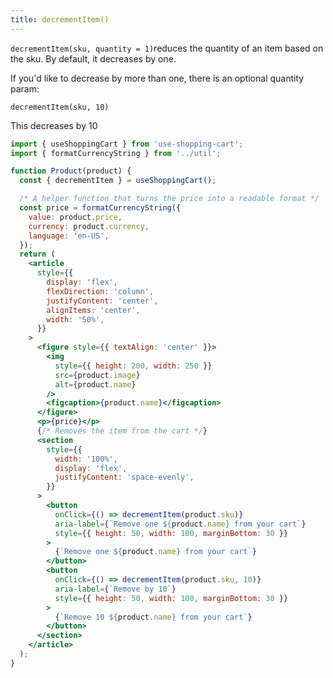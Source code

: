 ```yaml
---
title: decrementItem()
---
```


`decrementItem(sku, quantity = 1)`reduces the quantity of an item based on the sku. By default, it decreases by one.

If you'd like to decrease by more than one, there is an optional quantity param:

`decrementItem(sku, 10)`

This decreases by 10


<CartDisplayWrapper>
  <DecrementItem
    product={{
      name: 'Bananas',
      sku: 'sku_GBJ2Ep8246qeeT',
      price: 400,
      image:
        'https://images.unsplash.com/photo-1574226516831-e1dff420e562?ixlib=rb-1.2.1&ixid=eyJhcHBfaWQiOjEyMDd9&auto=format&fit=crop&w=1050&q=80',
      currency: 'USD',
    }}
  />
</CartDisplayWrapper>

```jsx
import { useShoppingCart } from 'use-shopping-cart';
import { formatCurrencyString } from '../util';

function Product(product) {
  const { decrementItem } = useShoppingCart();

  /* A helper function that turns the price into a readable format */
  const price = formatCurrencyString({
    value: product.price,
    currency: product.currency,
    language: 'en-US',
  });
  return (
    <article
      style={{
        display: 'flex',
        flexDirection: 'column',
        justifyContent: 'center',
        alignItems: 'center',
        width: '50%',
      }}
    >
      <figure style={{ textAlign: 'center' }}>
        <img
          style={{ height: 200, width: 250 }}
          src={product.image}
          alt={product.name}
        />
        <figcaption>{product.name}</figcaption>
      </figure>
      <p>{price}</p>
      {/* Removes the item from the cart */}
      <section
        style={{
          width: '100%',
          display: 'flex',
          justifyContent: 'space-evenly',
        }}
      >
        <button
          onClick={() => decrementItem(product.sku)}
          aria-label={`Remove one ${product.name} from your cart`}
          style={{ height: 50, width: 100, marginBottom: 30 }}
        >
          {`Remove one ${product.name} from your cart`}
        </button>
        <button
          onClick={() => decrementItem(product.sku, 10)}
          aria-label={`Remove by 10`}
          style={{ height: 50, width: 100, marginBottom: 30 }}
        >
          {`Remove 10 ${product.name} from your cart`}
        </button>
      </section>
    </article>
  );
}
```
